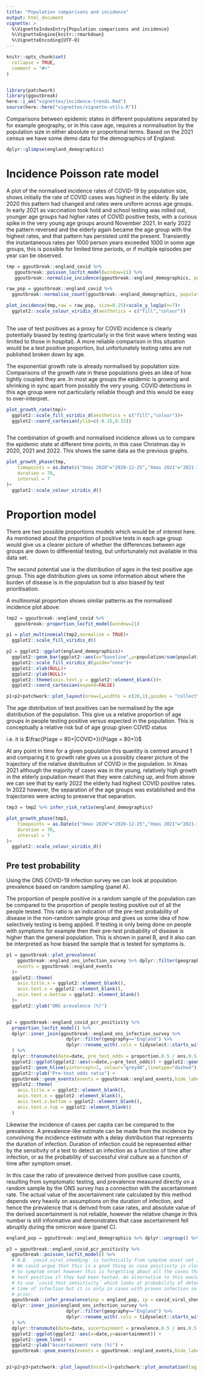 ```yaml
---
title: "Population comparisons and incidence"
output: html_document
vignette: >
  %\VignetteIndexEntry{Population comparisons and incidence}
  %\VignetteEngine{knitr::rmarkdown}
  %\VignetteEncoding{UTF-8}
---
```


```r
knitr::opts_chunk$set(
  collapse = TRUE,
  comment = "#>"
)


library(patchwork)
library(ggoutbreak)
here::i_am("vignettes/incidence-trends.Rmd")
source(here::here("vignettes/vignette-utils.R"))
```

Comparisons between epidemic states in different populations separated by for example
geography, or in this case age, requires a normalisation by the population size
in either absolute or proportional terms. Based on the 2021 census we have some
demo data for the demographics of England:

```r
dplyr::glimpse(england_demographics)
```

# Incidence Poisson rate model

A plot of the normalised incidence rates of COVID-19 by population size, shows
initially the rate of COVID cases was highest in the elderly. By late 2020 this
pattern had changed and rates were uniform across age groups. In early 2021 as
vaccination took hold and school testing was rolled out, younger age groups had
higher rates of COVID positive tests, with a curious spike in the very young age
groups around November 2021. In early 2022 the pattern reversed and the elderly
again became the age group with the highest rates, and that pattern has
persisted until the present. Transiently the instantaneous rates per 1000 person
years exceeded 1000 in some age groups, this is possible for limited time
periods, or if multiple episodes per year can be observed.

```r

tmp = ggoutbreak::england_covid %>%
   ggoutbreak::poisson_locfit_model(window=21) %>%
   ggoutbreak::normalise_incidence(ggoutbreak::england_demographics, population_unit=1000, normalise_time="1 year")

raw_pop = ggoutbreak::england_covid %>% 
  ggoutbreak::normalise_count(ggoutbreak::england_demographics, population_unit=1000, normalise_time="1 year")

plot_incidence(tmp,raw = raw_pop, size=0.25)+scale_y_log1p(n=7)+
  ggplot2::scale_colour_viridis_d(aesthetics = c("fill","colour"))
  
```

The use of test positives as a proxy for COVID incidence is clearly potentially
biased by testing (particularly in the first wave where testing was limited to those
in hospital). A more reliable comparison in this situation would be a test
positive proportion, but unfortunately testing rates are not published broken 
down by age.

The exponential growth rate is already normalised by population size. Comparisons
of the growth rate in these populations gives an idea of how tightly coupled they are.
In most age groups the epidemic is growing and shrinking in sync apart from possibly
the very young. COVID detections in this age group were not particularly reliable though
and this would be easy to over-interpret.

```r


plot_growth_rate(tmp)+
  ggplot2::scale_fill_viridis_d(aesthetics = c("fill","colour"))+
  ggplot2::coord_cartesian(ylim=c(-0.15,0.15))



```

The combination of growth and normalised incidence allows us to compare the
epidemic state at different time points, in this case Christmas day in 2020,
2021 and 2022. This shows the same data as the previous graphs.

```r

plot_growth_phase(tmp,
    timepoints = as.Date(c("Xmas 2020"="2020-12-25","Xmas 2021"="2021-12-25","Xmas 2022"="2022-12-25")),
    duration = 70, 
    interval = 7
)+
  ggplot2::scale_colour_viridis_d()

```


# Proportion model

There are two possible proportions models which would be of interest here. As
mentioned about the proportion of positive tests in each age group would give
us a clearer picture of whether the differences between age groups are down to 
differential testing, but unfortunately not available in this data set.

The second potential use is the distribution of ages in the test positive age
group. This age distribution gives us some information about where the burden of 
disease is in the population but is also biased by test prioritisation.

A multinomial proportion shows similar patterns as the normalised incidence plot
above:

```r


tmp2 = ggoutbreak::england_covid %>%
   ggoutbreak::proportion_locfit_model(window=21)

p1 = plot_multinomial(tmp2,normalise = TRUE)+
  ggplot2::scale_fill_viridis_d()

p2 = ggplot2::ggplot(england_demographics)+
  ggplot2::geom_bar(ggplot2::aes(x="baseline",y=population/sum(population)*100,fill=class), stat="identity", position="stack", colour="black", linewidth=0.1)+
  ggplot2::scale_fill_viridis_d(guide="none")+
  ggplot2::xlab(NULL)+
  ggplot2::ylab(NULL)+
  ggplot2::theme(axis.text.y = ggplot2::element_blank())+
  ggplot2::coord_cartesian(expand=FALSE)

p1+p2+patchwork::plot_layout(nrow=1,widths = c(20,1),guides = "collect")

```

The age distribution of test positives can be normalised by the age distribution
of the population. This give us a relative proportion of age groups in people
testing positive versus expected in the population. This is conceptually a
relative risk but of age group given COVID status 

i.e. it is $\frac{P(age = 80+|COVID+)}{P(age = 80+)}$

At any point in time for a given population this quantity is centred around 1
and comparing it to growth rate gives us a possibly clearer picture of the
trajectory of the relative distribution of COVID in the population. In Xmas 2021
although the majority of cases was in the young, relatively high growth in the
elderly population meant that they were catching up, and from above we can see
that by early 2022 the elderly had highest COVID positive rates. In 2022
however, the separation of the age groups was established and the trajectories
were acting to preserve that separation.

```r

tmp3 = tmp2 %>% infer_risk_ratio(england_demographics)

plot_growth_phase(tmp3,
    timepoints = as.Date(c("Xmas 2020"="2020-12-25","Xmas 2021"="2021-12-25","Xmas 2022"="2022-12-25")),
    duration = 70, 
    interval = 7
)+
  ggplot2::scale_colour_viridis_d()

```


## Pre test probability

Using the ONS COVID-19 infection survey we can look at population prevalence based on
random sampling (panel A). 

The proportion of people positive in a random sample of the population can be
compared to the proportion of people testing positive out of all the people
tested. This ratio is an indication of the pre-test probability of disease in
the non-random sample group and gives us some idea of how selectively testing is
being applied. If testing is only being done on people with symptoms for example
then their pre-test probability of disease is higher than the general
population. This is shown in panel B, and it also can be interpreted as how 
biased the sample that is tested for symptoms is.

```r
p1 = ggoutbreak::plot_prevalence(
    ggoutbreak::england_ons_infection_survey %>% dplyr::filter(geography == "England"),
    events = ggoutbreak::england_events
  )+
  ggplot2::theme(
    axis.title.x = ggplot2::element_blank(), 
    axis.text.x = ggplot2::element_blank(), 
    axis.text.x.bottom = ggplot2::element_blank()
  )+
  ggplot2::ylab("ONS prevalence (%)")


p2 = ggoutbreak::england_covid_pcr_positivity %>%
  proportion_locfit_model() %>%
  dplyr::inner_join(ggoutbreak::england_ons_infection_survey %>% 
                      dplyr::filter(geography=="England") %>% 
                      dplyr::rename_with(.cols = tidyselect::starts_with("prevalence"), .fn = ~stringr::str_replace(.x,"prevalence","ons")), by=c("time")
  ) %>%
  dplyr::transmute(date=date, pre_test_odds = proportion.0.5 / ons.0.5) %>%
  ggplot2::ggplot(ggplot2::aes(x=date,y=pre_test_odds)) + ggplot2::geom_line() +
  ggplot2::geom_hline(yintercept=1, colour="grey40",linetype="dashed") +
  ggplot2::ylab("Pre-test odds ratio") +
  ggoutbreak::geom_events(events = ggoutbreak::england_events,hide_labels = TRUE)+
  ggplot2::theme(
    axis.title.x = ggplot2::element_blank(), 
    axis.text.x = ggplot2::element_blank(), 
    axis.text.x.bottom = ggplot2::element_blank(), 
    axis.text.x.top = ggplot2::element_blank()
  )

```

Likewise the incidence of cases per capita can be compared to the 
prevalence. A prevalence-like estimate can be made from the incidence by convolving
the incidence estimate with a delay distribution that represents the duration of
infection. Duration of infection could be represented either by the sensitivity of a 
test to detect an infection as a function of time after infection, or as the 
probability of successful viral culture as a function of time after symptom onset.

In this case the ratio of prevalence derived from positive case counts,
resulting from symptomatic testing, and prevalence measured directly on a random
sample by the ONS survey has a connection with the ascertainment rate. The
actual value of the ascertainment rate calculated by this method depends very
heavily on assumptions on the duration of infection, and hence the prevalence
that is derived from case rates, and absolute value of the derived ascertainment
is not reliable, however the relative change in this number is still informative
and demonstrates that case ascertainment fell abruptly during the omicron wave
(panel C).


```r
england_pop = ggoutbreak::england_demographics %>% dplyr::ungroup() %>% dplyr::summarise(population = sum(population))

p3 = ggoutbreak::england_covid_pcr_positivity %>% 
  ggoutbreak::poisson_locfit_model() %>%
  # N.B. `covid_viral_shedding` is technically from symptom onset not infection.
  # We could argue that this is a good thing as case positivity is closer in time
  # to symptom onset however this is forgetting about all the cases that would
  # test positive if they had been tested. An alternative to this would have been 
  # to use `covid_test_sensitivity` which looks at probability of detection from 
  # time of infection but it is only in cases with proven infection so a biased 
  # prior.
  ggoutbreak::infer_prevalence(pop = england_pop, ip = covid_viral_shedding) %>%
  dplyr::inner_join(england_ons_infection_survey %>% 
                      dplyr::filter(geography=="England") %>% 
                      dplyr::rename_with(.cols = tidyselect::starts_with("prevalence"), .fn = ~stringr::str_replace(.x,"prevalence","ons")), by=c("time")
  ) %>%
  dplyr::transmute(date=date, ascertainment = prevalence.0.5 / ons.0.5 * 100) %>%
  ggplot2::ggplot(ggplot2::aes(x=date,y=ascertainment)) + 
  ggplot2::geom_line() + 
  ggplot2::ylab("Ascertainment rate (%)") +
  ggoutbreak::geom_events(events = ggoutbreak::england_events,hide_labels = TRUE)


p1+p2+p3+patchwork::plot_layout(ncol=1)+patchwork::plot_annotation(tag_levels="A")
```



